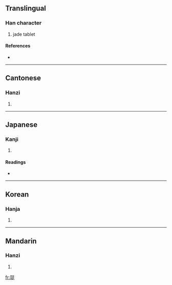 ==Translingual==

===Han character===
{{Han char|rn=96|rad=玉|as=07|sn=11|four=1214<sub>1</sub>|canj=一土弓大土 (MGNKG)}}

# jade tablet

====References====
* {{Han ref|kx=0732.190|dkj=21001|dj=1143.160|hdz=21111.110|uh=73FD|ud=29693|bh=D670|bd=54896}}

----

==Cantonese==

===Hanzi===
{{yue-hanzi|jyut=|y=ting5}}

# {{defn|Cantonese|sort=玉07}}

----

==Japanese==

===Kanji===
{{ja-kanji|grade=|rs=玉07}}

# {{defn|Japanese|sort=玉07}}

====Readings====
* {{ja-readings|on=[[てい]] (tei), [[ちょう]] (chō)|kun=}}

----

==Korean==

===Hanja===
{{ko-hanja|hangeul=정|eumhun=|rv=jeong|mr=chŏng|y=ceng}}

# {{defn|Korean|sort=玉07}}

----

==Mandarin==

===Hanzi===
{{cmn-hanzi|pin=[[tǐng]] ([[ting3]])|wg=t'ing<sup>3</sup>}}

# {{defn|Mandarin|sort=玉07}}

[[fr:珽]]